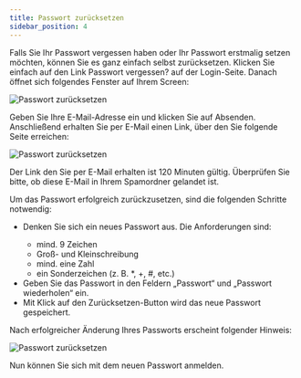 ```yaml
---
title: Passwort zurücksetzen
sidebar_position: 4
---
```



Falls Sie Ihr Passwort vergessen haben oder Ihr Passwort erstmalig setzen möchten, können Sie es ganz einfach selbst zurücksetzen. Klicken Sie einfach auf den Link <UIElement>Passwort vergessen?</UIElement> auf der Login-Seite. Danach öffnet sich folgendes Fenster auf Ihrem Screen:

![Passwort zurücksetzen](../../../static/img/images-onlineberatung/02_Ersteinrichtung/05_Screenshot.png)

Geben Sie Ihre E-Mail-Adresse ein und klicken Sie auf <UIElement>Absenden</UIElement>. Anschließend erhalten Sie per E-Mail einen Link, über den Sie folgende Seite erreichen:

![Passwort zurücksetzen](../../../static/img/images-onlineberatung/02_Ersteinrichtung/06_Screenshot.png)

<PrimaryNote>
  Der Link den Sie per E-Mail erhalten ist <Bold>120</Bold> Minuten gültig.
  Überprüfen Sie bitte, ob diese E-Mail in Ihrem Spamordner gelandet ist.
</PrimaryNote>

Um das Passwort erfolgreich zurückzusetzen, sind die folgenden Schritte notwendig:

<ul>
  <li>Denken Sie sich ein neues Passwort aus. Die Anforderungen sind:</li>
  <ul>
    <li>mind. 9 Zeichen</li>
    <li>Groß- und Kleinschreibung</li>
    <li>mind. eine Zahl</li>
    <li>ein Sonderzeichen (z. B. *, +, #, etc.)</li>
  </ul>
  <li>
    Geben Sie das Passwort in den Feldern „Passwort“ und „Passwort wiederholen“
    ein.
  </li>
  <li>
    Mit Klick auf den Zurücksetzen-Button wird das neue Passwort gespeichert.
  </li>
</ul>

Nach erfolgreicher Änderung Ihres Passworts erscheint folgender Hinweis:

![Passwort zurücksetzen](../../../static/img/images-onlineberatung/02_Ersteinrichtung/07_Screenshot.png)

Nun können Sie sich mit dem neuen Passwort anmelden.
